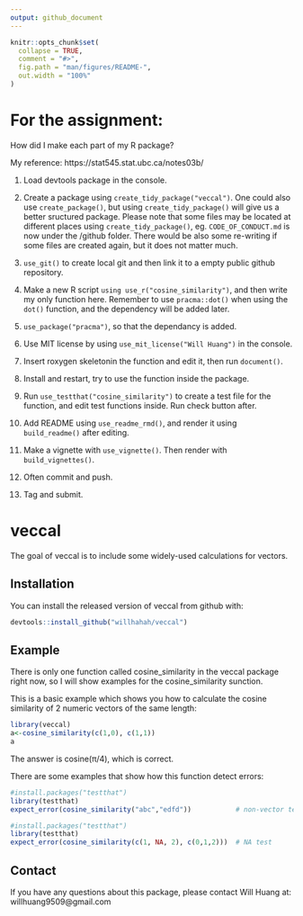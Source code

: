 ```yaml
---
output: github_document
---
```


<!-- README.md is generated from README.Rmd. Please edit that file -->

```r
knitr::opts_chunk$set(
  collapse = TRUE,
  comment = "#>",
  fig.path = "man/figures/README-",
  out.width = "100%"
)
```
# For the assignment:
How did I make each part of my R package?

My reference: https://stat545.stat.ubc.ca/notes03b/

1. Load devtools package in the console.

2. Create a package using `create_tidy_package("veccal")`. One could also use `create_package()`, but using `create_tidy_package()` will give us a better sructured package. Please note that some files may be located at different places using `create_tidy_package()`, eg. `CODE_OF_CONDUCT.md` is now under the /github folder. There would be also some re-writing if some files are created again, but it does not matter much.

3. `use_git()` to create local git and then link it to a empty public github repository.

4. Make a new R script `using use_r("cosine_similarity")`, and then write my only function here. Remember to use `pracma::dot()` when using the `dot()` function, and the dependency will be added later.

5. `use_package("pracma")`, so that the dependancy is added.

6. Use MIT license by using `use_mit_license("Will Huang")` in the console.

7. Insert roxygen skeletonin the function and edit it, then run `document()`.

8. Install and restart, try to use the function inside the package.

9. Run `use_testthat("cosine_similarity")` to create a test file for the function, and edit test functions inside. Run check button after.

10. Add README using `use_readme_rmd()`, and render it using `build_readme()` after editing.

11. Make a vignette with `use_vignette()`. Then render with `build_vignettes()`.

12. Often commit and push.

13. Tag and submit.




# veccal

<!-- badges: start -->
<!-- badges: end -->

The goal of veccal is to include some widely-used calculations for vectors.

## Installation

You can install the released version of veccal from github with:

``` r
devtools::install_github("willhahah/veccal")
```

## Example

There is only one function called cosine_similarity in the veccal package right now, so I will show examples for the cosine_similarity sunction.

This is a basic example which shows you how to calculate the cosine similarity of 2 numeric vectors of the same length:

```r
library(veccal)
a<-cosine_similarity(c(1,0), c(1,1))
a
```

The answer is cosine(π/4), which is correct.

There are some examples that show how this function detect errors:

```r
#install.packages("testthat")
library(testthat)
expect_error(cosine_similarity("abc","edfd"))           # non-vector test
```

```r
#install.packages("testthat")
library(testthat)
expect_error(cosine_similarity(c(1, NA, 2), c(0,1,2)))  # NA test
```

## Contact

If you have any questions about this package, please contact Will Huang at: willhuang9509@gmail.com
